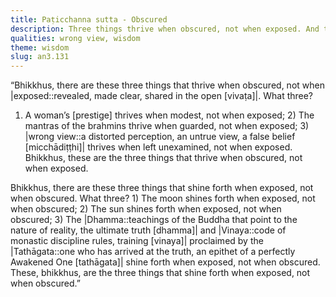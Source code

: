 ```yaml
---
title: Paṭicchanna sutta - Obscured
description: Three things thrive when obscured, not when exposed. And three things that shine forth when exposed, not when obscured.
qualities: wrong view, wisdom
theme: wisdom
slug: an3.131
---
```


“Bhikkhus, there are these three things that thrive when obscured, not when |exposed::revealed, made clear, shared in the open [vivaṭa]|. What three?

1) A woman’s [prestige] thrives when modest, not when exposed; 2) The mantras of the brahmins thrive when guarded, not when exposed; 3) |wrong view::a distorted perception, an untrue view, a false belief [micchādiṭṭhi]| thrives when left unexamined, not when exposed. Bhikkhus, these are the three things that thrive when obscured, not when exposed.

Bhikkhus, there are these three things that shine forth when exposed, not when obscured. What three? 1) The moon shines forth when exposed, not when obscured; 2) The sun shines forth when exposed, not when obscured; 3) The |Dhamma::teachings of the Buddha that point to the nature of reality, the ultimate truth [dhamma]| and |Vinaya::code of monastic discipline rules, training [vinaya]| proclaimed by the |Tathāgata::one who has arrived at the truth, an epithet of a perfectly Awakened One [tathāgata]| shine forth when exposed, not when obscured. These, bhikkhus, are the three things that shine forth when exposed, not when obscured.”